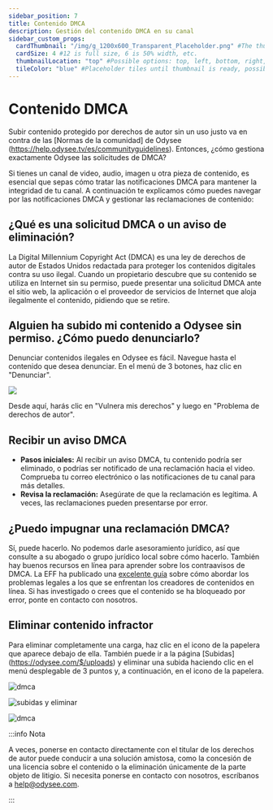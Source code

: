 ```yaml
---
sidebar_position: 7
title: Contenido DMCA
description: Gestión del contenido DMCA en su canal
sidebar_custom_props:
  cardThumbnail: "/img/g_1200x600_Transparent_Placeholder.png" #The thumbnail on the category card.
  cardSize: 4 #12 is full size, 6 is 50% width, etc.
  thumbnailLocation: "top" #Possible options: top, left, bottom, right, none
  tileColor: "blue" #Placeholder tiles until thumbnail is ready, possible options: blue, cream, darkpurple, lightpurple, mauve, orange, pink, none
---
```


# Contenido DMCA

Subir contenido protegido por derechos de autor sin un uso justo va en contra de las [Normas de la comunidad] de Odysee (https://help.odysee.tv/es/communityguidelines). Entonces, ¿cómo gestiona exactamente Odysee las solicitudes de DMCA?

Si tienes un canal de video, audio, imagen u otra pieza de contenido, es esencial que sepas cómo tratar las notificaciones DMCA para mantener la integridad de tu canal. A continuación te explicamos cómo puedes navegar por las notificaciones DMCA y gestionar las reclamaciones de contenido:

## ¿Qué es una solicitud DMCA o un aviso de eliminación?

La Digital Millennium Copyright Act (DMCA) es una ley de derechos de autor de Estados Unidos redactada para proteger los contenidos digitales contra su uso ilegal. Cuando un propietario descubre que su contenido se utiliza en Internet sin su permiso, puede presentar una solicitud DMCA ante el sitio web, la aplicación o el proveedor de servicios de Internet que aloja ilegalmente el contenido, pidiendo que se retire.

## Alguien ha subido mi contenido a Odysee sin permiso. ¿Cómo puedo denunciarlo?

Denunciar contenidos ilegales en Odysee es fácil. Navegue hasta el contenido que desea denunciar. En el menú de 3 botones, haz clic en "Denunciar".

![](https://i.imgur.com/aohcHVG.png)

Desde aquí, harás clic en "Vulnera mis derechos" y luego en "Problema de derechos de autor".

## Recibir un aviso DMCA

* **Pasos iniciales:** Al recibir un aviso DMCA, tu contenido podría ser eliminado, o podrías ser notificado de una reclamación hacia el video. Comprueba tu correo electrónico o las notificaciones de tu canal para más detalles.
* **Revisa la reclamación:** Asegúrate de que la reclamación es legítima. A veces, las reclamaciones pueden presentarse por error.

## ¿Puedo impugnar una reclamación DMCA?

Sí, puede hacerlo. No podemos darle asesoramiento jurídico, así que consulte a su abogado o grupo jurídico local sobre cómo hacerlo. También hay buenos recursos en línea para aprender sobre los contraavisos de DMCA. La EFF ha publicado una [excelente guía](https://www.eff.org/issues/intellectual-property/guide-to-youtube-removals?_ga=2.164141691.539423696.1634061780-1382771933.1616852399) sobre cómo abordar los problemas legales a los que se enfrentan los creadores de contenidos en línea. Si has investigado o crees que el contenido se ha bloqueado por error, ponte en contacto con nosotros.

## Eliminar contenido infractor

Para eliminar completamente una carga, haz clic en el icono de la papelera que aparece debajo de ella. También puede ir a la página [Subidas] (https://odysee.com/$/uploads) y eliminar una subida haciendo clic en el menú desplegable de 3 puntos y, a continuación, en el icono de la papelera.

![dmca](https://thumbs.odycdn.com/a33133d83a2a0e415285b5656d47eca9.webp)

![subidas y eliminar](https://thumbs.odycdn.com/27fe738b4a9188f33381697359fb0455.webp)

![dmca](https://thumbs.odycdn.com/eca91971b58aa50d069bc70d2b55657d.webp)

:::info Nota

A veces, ponerse en contacto directamente con el titular de los derechos de autor puede conducir a una solución amistosa, como la concesión de una licencia sobre el contenido o la eliminación únicamente de la parte objeto de litigio. Si necesita ponerse en contacto con nosotros, escríbanos a help@odysee.com.

:::
